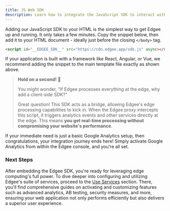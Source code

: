 ```yaml
---
title: JS Web SDK
description: Learn how to integrate the JavaScript SDK to interact with your Edgee services.
---
```


Adding our JavaScript SDK to your HTML is the simplest way to get Edgee up and running. It only takes a few minutes. 
Copy the snippet below, then add it to your HTML document - ideally just before the closing `</body>` tag.

```html
<script id="__EDGEE_SDK__" src="https://cdn.edgee.app/sdk.js" async></script>
```

If your application is built with a framework like React, Angular, or Vue, we recommend adding the 
snippet to the main template file exactly as shown above.

> **Hold on a second!** 🫤  
> 
> You might wonder, "If Edgee processes everything at the edge, why add a client-side SDK?" 
>
> Great question! This SDK acts as a bridge, allowing Edgee's edge processing capabilities to kick in. 
> When the Edgee proxy intercepts this script, it triggers analytics events and other services directly at the edge. 
> This means **you get real-time processing without compromising your website's performance**.


<Tip>If your immediate need is just a basic Google Analytics setup, then congratulations, your integration journey ends here! 
  Simply activate Google Analytics from within the Edgee console, and you're all set.</Tip>

### Next Steps

After embedding the Edgee SDK, you're ready for leveraging edge computing's full power. 
To dive deeper into configuring and utilizing Edgee's suite of services, proceed to the [Use Services](/getting-started/edge-services) section. 
There, you'll find comprehensive guides on activating and customizing features such as advanced analytics, AB testing, 
security measures, and more, ensuring your web application not only performs efficiently but also delivers a superior user experience.
